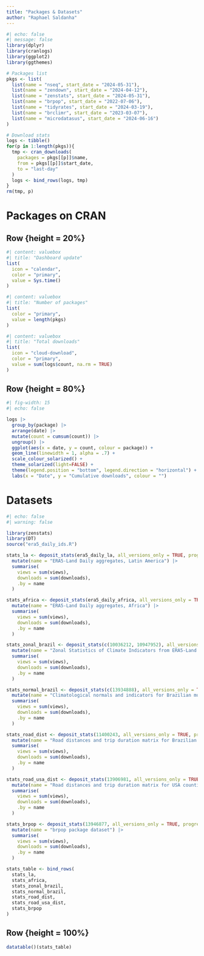 ```yaml
---
title: "Packages & Datasets"
author: "Raphael Saldanha"
---
```


```r
#| echo: false
#| message: false
library(dplyr)
library(cranlogs)
library(ggplot2)
library(ggthemes)

# Packages list
pkgs <- list(
  list(name = "nseq", start_date = "2024-05-31"),
  list(name = "zendown", start_date = "2024-04-12"),
  list(name = "zenstats", start_date = "2024-05-31"),
  list(name = "brpop", start_date = "2022-07-06"),
  list(name = "tidyrates", start_date = "2024-03-19"),
  list(name = "brclimr", start_date = "2023-03-07"),
  list(name = "microdatasus", start_date = "2024-06-16")
)

# Download stats
logs <- tibble()
for(p in 1:length(pkgs)){
  tmp <- cran_downloads(
    packages = pkgs[[p]]$name, 
    from = pkgs[[p]]$start_date, 
    to = "last-day"
  )
  logs <- bind_rows(logs, tmp)
}
rm(tmp, p)

```

# Packages on CRAN

## Row {height = 20%}

```r
#| content: valuebox
#| title: "Dashboard update"
list(
  icon = "calendar",
  color = "primary",
  value = Sys.time()
)
```

```r
#| content: valuebox
#| title: "Number of packages"
list(
  color = "primary",
  value = length(pkgs)
)
```

```r
#| content: valuebox
#| title: "Total downloads"
list(
  icon = "cloud-download",
  color = "primary",
  value = sum(logs$count, na.rm = TRUE)
)
```

## Row {height = 80%}

```r
#| fig-width: 15
#| echo: false

logs |>
  group_by(package) |>
  arrange(date) |>
  mutate(count = cumsum(count)) |>
  ungroup() |>
  ggplot(aes(x = date, y = count, colour = package)) +
  geom_line(linewidth = 1, alpha = .7) +
  scale_colour_solarized() +
  theme_solarized(light=FALSE) +
  theme(legend.position = "bottom", legend.direction = "horizontal") +
  labs(x = "Date", y = "Cumulative downloads", colour = "")
```


# Datasets

```r
#| echo: false
#| warning: false

library(zenstats)
library(DT)
source("era5_daily_ids.R")

stats_la <- deposit_stats(era5_daily_la, all_versions_only = TRUE, progress = FALSE) |>
  mutate(name = "ERA5-Land Daily aggregates, Latin America") |>
  summarise(
    views = sum(views),
    downloads = sum(downloads),
    .by = name
  )

stats_africa <- deposit_stats(era5_daily_africa, all_versions_only = TRUE, progress = FALSE) |>
  mutate(name = "ERA5-Land Daily aggregates, Africa") |>
  summarise(
    views = sum(views),
    downloads = sum(downloads),
    .by = name
  )

stats_zonal_brazil <- deposit_stats(c(10036212, 10947952), all_versions_only = TRUE, progress = FALSE) |>
  mutate(name = "Zonal Statistics of Climate Indicators from ERA5-Land for Brazilian Municipalities") |>
  summarise(
    views = sum(views),
    downloads = sum(downloads),
    .by = name
  )

stats_normal_brazil <- deposit_stats(c(13934888), all_versions_only = TRUE, progress = FALSE) |>
  mutate(name = "Climatological normals and indicators for Brazilian municipalities") |>
  summarise(
    views = sum(views),
    downloads = sum(downloads),
    .by = name
  )

stats_road_dist <- deposit_stats(11400243, all_versions_only = TRUE, progress = FALSE) |>
  mutate(name = "Road distances and trip duration matrix for Brazilian municipalities") |>
  summarise(
    views = sum(views),
    downloads = sum(downloads),
    .by = name
  )

stats_road_usa_dist <- deposit_stats(13906981, all_versions_only = TRUE, progress = FALSE) |>
  mutate(name = "Road distances and trip duration matrix for USA counties") |>
  summarise(
    views = sum(views),
    downloads = sum(downloads),
    .by = name
  )

stats_brpop <- deposit_stats(13946877, all_versions_only = TRUE, progress = FALSE) |>
  mutate(name = "brpop package dataset") |>
  summarise(
    views = sum(views),
    downloads = sum(downloads),
    .by = name
  )

stats_table <- bind_rows(
  stats_la,
  stats_africa,
  stats_zonal_brazil,
  stats_normal_brazil,
  stats_road_dist,
  stats_road_usa_dist,
  stats_brpop
)
```

## Row {height = 100%}


```r
datatable()(stats_table)
```